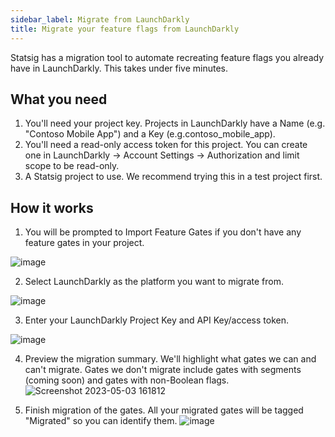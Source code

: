 ```yaml
---
sidebar_label: Migrate from LaunchDarkly
title: Migrate your feature flags from LaunchDarkly
---
```


Statsig has a migration tool to automate recreating feature flags you already have in LaunchDarkly. This takes under five minutes. 

## What you need
1. You'll need your project key. Projects in LaunchDarkly have a Name (e.g. "Contoso Mobile App") and a Key (e.g.contoso_mobile_app). 
2. You'll need a read-only access token for this project. You can create one in LaunchDarkly -> Account Settings -> Authorization and limit scope to be read-only. 
3. A Statsig project to use. We recommend trying this in a test project first. 

## How it works

1. You will be prompted to Import Feature Gates if you don't have any feature gates in your project. 

![image](https://user-images.githubusercontent.com/31516123/236071920-fa65f966-24e3-44ed-9880-687532c6be46.png)

2. Select LaunchDarkly as the platform you want to migrate from. 

![image](https://user-images.githubusercontent.com/31516123/236071983-dca64870-5790-44fe-b9ee-8a17e29602f2.png)

3. Enter your LaunchDarkly Project Key and API Key/access token.

![image](https://user-images.githubusercontent.com/31516123/236072048-66d0e132-55b4-4e88-83a2-c511018cf097.png)

4. Preview the migration summary. We'll highlight what gates we can and can't migrate. Gates we don't migrate include gates with segments (coming soon) and gates with non-Boolean flags.
![Screenshot 2023-05-03 161812](https://user-images.githubusercontent.com/31516123/236072154-8ac131f8-7dae-4632-8259-71d216068350.png)

5. Finish migration of the gates. All your migrated gates will be tagged "Migrated" so you can identify them. 
![image](https://user-images.githubusercontent.com/31516123/236072585-aacf8d61-c517-41ee-8013-5564af5d9fea.png)

